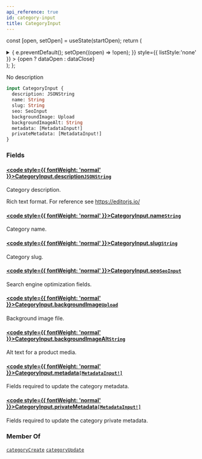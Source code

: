 ```yaml
---
api_reference: true
id: category-input
title: CategoryInput
---
```






const [open, setOpen] = useState(startOpen);
return (
<details {...(open ? { open: true } : {})} className="details" style={{ border:'none', boxShadow:'none', background:'var(--ifm-background-color)' }}>
<summary
onClick={(e) => {
e.preventDefault();
setOpen((open) => !open);
}}
style={{ listStyle:'none' }} >
{open ? dataOpen : dataClose}
</summary>
{open && children}
</details>
);
};

No description

```graphql
input CategoryInput {
  description: JSONString
  name: String
  slug: String
  seo: SeoInput
  backgroundImage: Upload
  backgroundImageAlt: String
  metadata: [MetadataInput!]
  privateMetadata: [MetadataInput!]
}
```

### Fields

#### [<code style={{ fontWeight: 'normal' }}>CategoryInput.<b>description</b></code>](#)<Bullet />[`JSONString`](../../../api-reference/miscellaneous/scalars/jsonstring.mdx) <Badge class="badge badge--secondary" text="scalar"/> <Badge class="badge badge--secondary" text="miscellaneous"/>

Category description.

Rich text format. For reference see https://editorjs.io/

#### [<code style={{ fontWeight: 'normal' }}>CategoryInput.<b>name</b></code>](#)<Bullet />[`String`](../../../api-reference/miscellaneous/scalars/string.mdx) <Badge class="badge badge--secondary" text="scalar"/> <Badge class="badge badge--secondary" text="miscellaneous"/>

Category name.

#### [<code style={{ fontWeight: 'normal' }}>CategoryInput.<b>slug</b></code>](#)<Bullet />[`String`](../../../api-reference/miscellaneous/scalars/string.mdx) <Badge class="badge badge--secondary" text="scalar"/> <Badge class="badge badge--secondary" text="miscellaneous"/>

Category slug.

#### [<code style={{ fontWeight: 'normal' }}>CategoryInput.<b>seo</b></code>](#)<Bullet />[`SeoInput`](../../../api-reference/miscellaneous/inputs/seo-input.mdx) <Badge class="badge badge--secondary" text="input"/> <Badge class="badge badge--secondary" text="miscellaneous"/>

Search engine optimization fields.

#### [<code style={{ fontWeight: 'normal' }}>CategoryInput.<b>backgroundImage</b></code>](#)<Bullet />[`Upload`](../../../api-reference/miscellaneous/scalars/upload.mdx) <Badge class="badge badge--secondary" text="scalar"/> <Badge class="badge badge--secondary" text="miscellaneous"/>

Background image file.

#### [<code style={{ fontWeight: 'normal' }}>CategoryInput.<b>backgroundImageAlt</b></code>](#)<Bullet />[`String`](../../../api-reference/miscellaneous/scalars/string.mdx) <Badge class="badge badge--secondary" text="scalar"/> <Badge class="badge badge--secondary" text="miscellaneous"/>

Alt text for a product media.

#### [<code style={{ fontWeight: 'normal' }}>CategoryInput.<b>metadata</b></code>](#)<Bullet />[`[MetadataInput!]`](../../../api-reference/miscellaneous/inputs/metadata-input.mdx) <Badge class="badge badge--secondary" text="list"/> <Badge class="badge badge--secondary" text="input"/> <Badge class="badge badge--secondary" text="miscellaneous"/>

Fields required to update the category metadata.

#### [<code style={{ fontWeight: 'normal' }}>CategoryInput.<b>privateMetadata</b></code>](#)<Bullet />[`[MetadataInput!]`](../../../api-reference/miscellaneous/inputs/metadata-input.mdx) <Badge class="badge badge--secondary" text="list"/> <Badge class="badge badge--secondary" text="input"/> <Badge class="badge badge--secondary" text="miscellaneous"/>

Fields required to update the category private metadata.

### Member Of

[`categoryCreate`](../../../api-reference/products/mutations/category-create.mdx) <Badge class="badge badge--secondary" text="mutation"/><Bullet />[`categoryUpdate`](../../../api-reference/products/mutations/category-update.mdx) <Badge class="badge badge--secondary" text="mutation"/>
